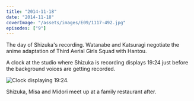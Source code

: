 ```yaml
---
title: "2014-11-18"
date: "2014-11-18"
coverImage: "/assets/images/E09/1117-492.jpg"
episodes: ["9"]
---
```


The day of Shizuka's recording. Watanabe and Katsuragi negotiate the anime adaptation of Third Aerial Girls Squad with Hantou.

A clock at the studio where Shizuka is recording displays 19:24 just before the background voices are getting recorded.

![Clock displaying 19:24.](/assets/images/E09/1048-170.jpg)

Shizuka, Misa and Midori meet up at a family restaurant after.
